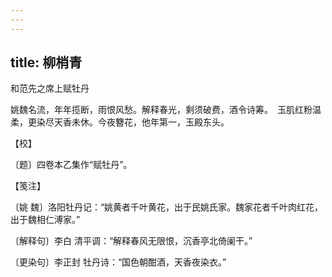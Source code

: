 ```yaml
---
---
---
```

title: 柳梢青
---



和范先之席上赋牡丹





姚魏名流，年年揽断，雨恨风愁。解释春光，剩须破费，酒令诗筹。　玉肌红粉温柔，更染尽天香未休。今夜簪花，他年第一，玉殿东头。





【校】


〔题〕四卷本乙集作“赋牡丹”。





【笺注】


〔姚 魏〕洛阳牡丹记：“姚黄者千叶黄花，出于民姚氏家。魏家花者千叶肉红花，出于魏相仁溥家。”

〔解释句〕李白 清平调：“解释春风无限恨，沉香亭北倚阑干。”

〔更染句〕李正封 牡丹诗：“国色朝酣酒，天香夜染衣。”